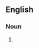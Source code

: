 {{also|microorganisms|microörganisms}}

==English==

===Noun===
{{head|en|noun form}}

# {{plural of|micro-organism|lang=en}}